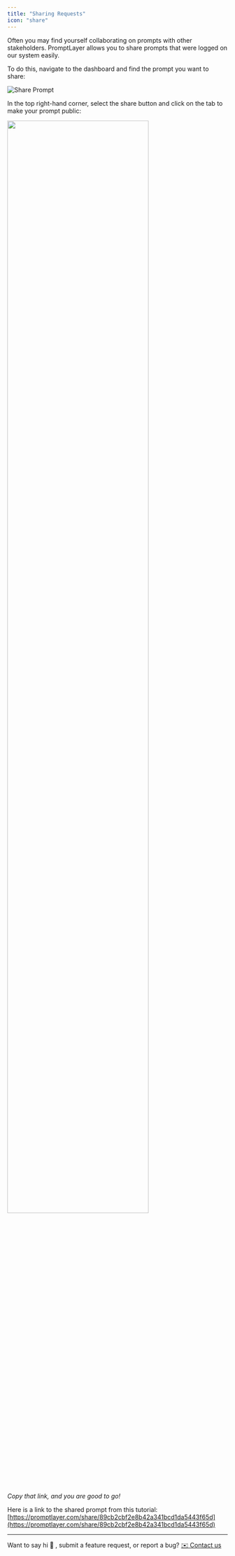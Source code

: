 ```yaml
---
title: "Sharing Requests"
icon: "share"
---
```


Often you may find yourself collaborating on prompts with other stakeholders. PromptLayer allows you to share prompts that were logged on our system easily.

To do this, navigate to the dashboard and find the prompt you want to share:

![Share Prompt](/images/share.png)

In the top right-hand corner, select the share button and click on the tab to make your prompt public:

<img src="/images/share-animated.gif" width="80%"/>

_Copy that link, and you are good to go!_

Here is a link to the shared prompt from this tutorial: [https://promptlayer.com/share/89cb2cbf2e8b42a341bcd1da5443f65d](https://promptlayer.com/share/89cb2cbf2e8b42a341bcd1da5443f65d)

---

Want to say hi 👋 , submit a feature request, or report a bug? [✉️ Contact us](mailto:hello@magniv.io)
